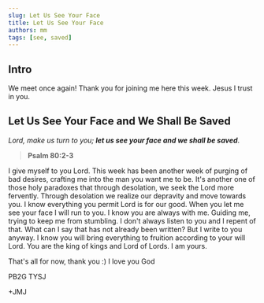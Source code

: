 ```yaml
---
slug: Let Us See Your Face
title: Let Us See Your Face
authors: mm
tags: [see, saved]
---
```


## Intro

We meet once again! Thank you for joining me here this week. 
Jesus I trust in you.

## Let Us See Your Face and We Shall Be Saved

> 
*Lord, make us turn to you;* ***let us see your face and we shall be saved***.

> **Psalm 80:2-3**

I give myself to you Lord. This week has been another week of purging of bad desires, crafting me into the man you want me to be. It's another one of those holy 
paradoxes that through desolation, we seek the Lord more fervently. Through desolation we realize our depravity and move towards you. I know everything you permit Lord
is for our good. When you let me see your face I will run to you. I know you are always with me. Guiding me, trying to keep me from stumbling. I don't always listen to 
you and I repent of that. What can I say that has not already been written? But I write to you anyway. I know you will bring everything to fruition according to your will Lord.
You are the king of kings and Lord of Lords. I am yours. 

 That's all for now, thank you :) I love you God

 PB2G TYSJ

 +JMJ